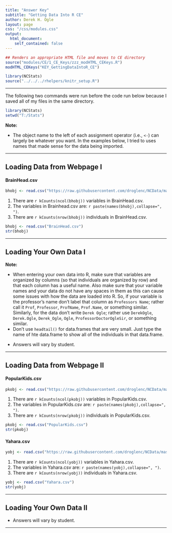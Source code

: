 ```yaml
---
title: "Answer Key"
subtitle: "Getting Data Into R CE"
author: Derek H. Ogle
layout: page
css: "/css/modules.css"
output:
  html_document:
    self_contained: false
---
```


```r
## Renders an appropriate HTML file and moves to CE directory
source("modules/CE/1_CE_Keys/zzz_modHTML_CEKeys.R")
modHTML_CEKeys("KEY_GettingDataIntoR_CE")
```

```r
library(NCStats)
source("../../../rhelpers/knitr_setup.R")
```

----

The following two commands were run before the code run below because I saved all of my files in the same directory.
```r
library(NCStats)
setwd("T:/Stats")
```

<div class="alert alert-warning">
<strong>Note:</strong> 
<ul>
<li>The object name to the left of each assignment operator (i.e., `<-`) can largely be whatever you want. In the examples below, I tried to uses names that made sense for the data being imported.</li>
</ul>
</div>

----

## Loading Data from Webpage I
#### **BrainHead.csv**
```r
bhobj <- read.csv("https://raw.githubusercontent.com/droglenc/NCData/master/BrainHead.csv")
```

1. There are `r kCounts(ncol(bhobj))` variables in BrainHead.csv.
1. The variables in Brainhead.csv are: `r paste(names(bhobj),collapse=", ")`.
1. There are `r kCounts(nrow(bhobj))` individuals in BrainHead.csv.

```r
bhobj <- read.csv("BrainHead.csv")
str(bhobj)
```

----

## Loading Your Own Data I

<div class="alert alert-warning">
<strong>Note:</strong> 
<ul>
<li>When entering your own data into R, make sure that variables are organized by columns (so that individuals are organized by row) and that each column has a useful name. Also make sure that your variable names and your data do not have any spaces in them as this can cause some issues with how the data are loaded into R. So, if your variable is the professor's name don't label that column as `Professors Name`; rather call it `Prof`, `Professor`, `ProfName`, `Prof.Name`, or something similar. Similarly, for the data don't write `Derek Ogle`; rather use `DerekOgle`, `Derek.Ogle`, `Derek_Ogle`, `Ogle`, `ProfessorDoctorOgleSir`, or something similar.</li>
<li>Don't use `headtail()` for data.frames that are very small. Just type the name of hte data.frame to show all of the individuals in that data.frame.</li>
</ul>
</div>

* Answers will vary by student.

----

## Loading Data from Webpage II

#### **PopularKids.csv**
```r
pkobj <- read.csv("https://raw.githubusercontent.com/droglenc/NCData/master/PopularKids.csv")
```

1. There are `r kCounts(ncol(pkobj))` variables in PopularKids.csv.
1. The variables in PopularKids.csv are: `r paste(names(pkobj),collapse=", ")`.
1. There are `r kCounts(nrow(pkobj))` individuals in PopularKids.csv.

```r
pkobj <- read.csv("PopularKids.csv")
str(pkobj)
```

#### **Yahara.csv**
```r
yobj <- read.csv("https://raw.githubusercontent.com/droglenc/NCData/master/Yahara.csv")
```

1. There are `r kCounts(ncol(yobj))` variables in Yahara.csv.
1. The variables in Yahara.csv are: `r paste(names(yobj),collapse=", ")`.
1. There are `r kCounts(nrow(yobj))` individuals in Yahara.csv.

```r
yobj <- read.csv("Yahara.csv")
str(yobj)
```

----

## Loading Your Own Data II

* Answers will vary by student.

----
